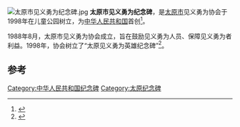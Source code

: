 [[File:太原市见义勇为纪念碑.jpg|thumb]]
'''太原市见义勇为纪念碑'''，是[[太原市|太原市]]见义勇为协会于1998年在儿童公园树立，为[[中华人民共和国|中华人民共和国]]首创<ref>{{cite news|title=太原为见义勇为者树碑 专门建造此类大型纪念碑在全国属首次|url=http://www.chinamil.com.cn/pladaily/20000904/gb/20000904001001_china.html|accessdate=2014-09-23|newspaper=解放军报}}{{dead link|date=2017年12月 |bot=InternetArchiveBot |fix-attempted=yes }}</ref>。

1988年8月，太原市见义勇为协会成立，旨在鼓励见义勇为人员、保障见义勇为者利益。1998年，协会树立了“太原见义勇为英雄纪念碑”<ref>{{cite news|title=太原市见义勇为协会成立二十年 省城涌现2100余位勇士|url=http://www.sxrb.com/sxfzb/erban/587841.html|accessdate=2014-09-23|newspaper=山西新闻网}}{{dead link|date=2017年12月 |bot=InternetArchiveBot |fix-attempted=yes }}</ref>。

==参考==
{{Reflist|2}}
{{山西小作品}}
[[Category:中华人民共和国纪念碑|Category:中华人民共和国纪念碑]]
[[Category:太原纪念碑|Category:太原纪念碑]]